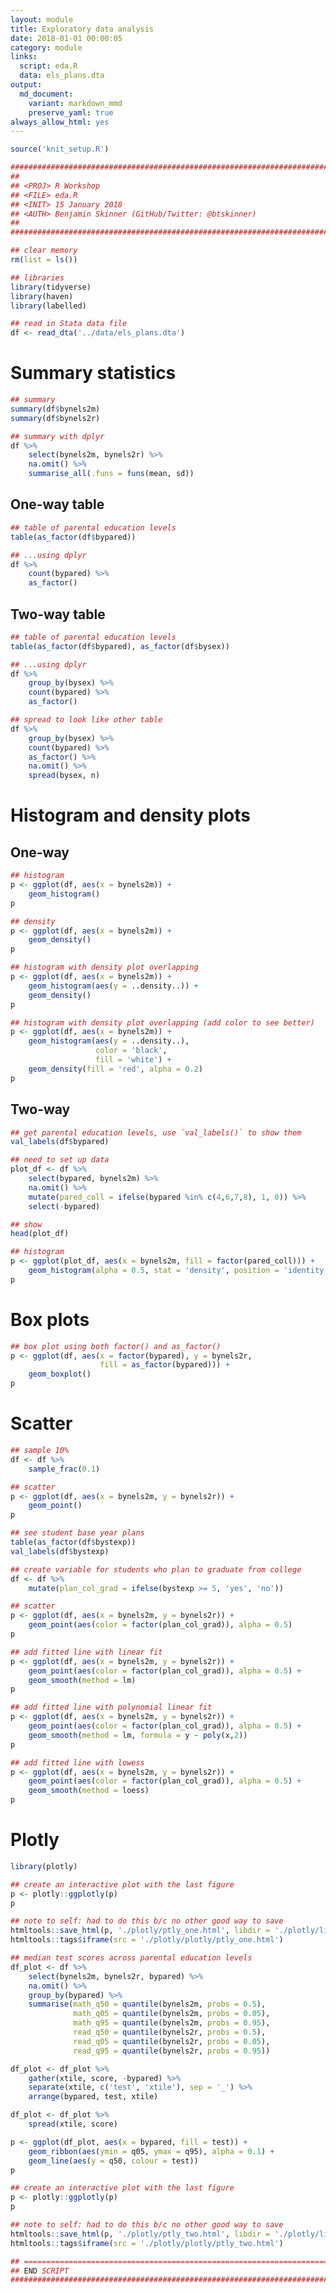 ```yaml
---
layout: module
title: Exploratory data analysis
date: 2018-01-01 00:00:05
category: module
links: 
  script: eda.R
  data: els_plans.dta
output:
  md_document:
    variant: markdown_mmd
    preserve_yaml: true
always_allow_html: yes
---
```


```r
source('knit_setup.R')
```
```r
################################################################################
##
## <PROJ> R Workshop
## <FILE> eda.R 
## <INIT> 15 January 2018
## <AUTH> Benjamin Skinner (GitHub/Twitter: @btskinner)
##
################################################################################

## clear memory
rm(list = ls())

```

```r
## libraries
library(tidyverse)
library(haven)
library(labelled)

```
```r
## read in Stata data file
df <- read_dta('../data/els_plans.dta')

```

# Summary statistics
```r
## summary
summary(df$bynels2m)
summary(df$bynels2r)

```

```r
## summary with dplyr
df %>%
    select(bynels2m, bynels2r) %>%
    na.omit() %>%
    summarise_all(.funs = funs(mean, sd))

```

## One-way table

```r
## table of parental education levels
table(as_factor(df$bypared))

```

```r
## ...using dplyr
df %>%
    count(bypared) %>%
    as_factor()

```

## Two-way table
```r
## table of parental education levels
table(as_factor(df$bypared), as_factor(df$bysex))

```

```r
## ...using dplyr
df %>%
    group_by(bysex) %>%
    count(bypared) %>%
    as_factor()

## spread to look like other table
df %>%
    group_by(bysex) %>%
    count(bypared) %>%
    as_factor() %>%
    na.omit() %>%
    spread(bysex, n)

```


# Histogram and density plots


## One-way

```r
## histogram
p <- ggplot(df, aes(x = bynels2m)) +
    geom_histogram()
p
```

```r
## density
p <- ggplot(df, aes(x = bynels2m)) +
    geom_density()
p
```

```r
## histogram with density plot overlapping
p <- ggplot(df, aes(x = bynels2m)) +
    geom_histogram(aes(y = ..density..)) +
    geom_density()
p
```
```r
## histogram with density plot overlapping (add color to see better)
p <- ggplot(df, aes(x = bynels2m)) +
    geom_histogram(aes(y = ..density..),
                   color = 'black',
                   fill = 'white') +
    geom_density(fill = 'red', alpha = 0.2)
p
```

## Two-way

```r
## get parental education levels, use `val_labels()` to show them
val_labels(df$bypared)

## need to set up data
plot_df <- df %>%
    select(bypared, bynels2m) %>%
    na.omit() %>%
    mutate(pared_coll = ifelse(bypared %in% c(4,6,7,8), 1, 0)) %>%
    select(-bypared) 

## show
head(plot_df)

## histogram
p <- ggplot(plot_df, aes(x = bynels2m, fill = factor(pared_coll))) +
    geom_histogram(alpha = 0.5, stat = 'density', position = 'identity')
p
```

# Box plots
```r
## box plot using both factor() and as_factor()
p <- ggplot(df, aes(x = factor(bypared), y = bynels2r,
                    fill = as_factor(bypared))) +
    geom_boxplot()
p

```

# Scatter

```r
## sample 10%
df <- df %>%
    sample_frac(0.1)

## scatter
p <- ggplot(df, aes(x = bynels2m, y = bynels2r)) +
    geom_point()
p

```
```r
## see student base year plans
table(as_factor(df$bystexp))
val_labels(df$bystexp)

## create variable for students who plan to graduate from college
df <- df %>%
    mutate(plan_col_grad = ifelse(bystexp >= 5, 'yes', 'no'))

## scatter
p <- ggplot(df, aes(x = bynels2m, y = bynels2r)) +
    geom_point(aes(color = factor(plan_col_grad)), alpha = 0.5)
p

```
```r
## add fitted line with linear fit
p <- ggplot(df, aes(x = bynels2m, y = bynels2r)) +
    geom_point(aes(color = factor(plan_col_grad)), alpha = 0.5) +
    geom_smooth(method = lm)
p

```

```r
## add fitted line with polynomial linear fit
p <- ggplot(df, aes(x = bynels2m, y = bynels2r)) +
    geom_point(aes(color = factor(plan_col_grad)), alpha = 0.5) +
    geom_smooth(method = lm, formula = y ~ poly(x,2))
p

```

```r
## add fitted line with lowess
p <- ggplot(df, aes(x = bynels2m, y = bynels2r)) +
    geom_point(aes(color = factor(plan_col_grad)), alpha = 0.5) +
    geom_smooth(method = loess)
p

```



# Plotly
```r
library(plotly)
```

```r
## create an interactive plot with the last figure
p <- plotly::ggplotly(p)
p

```

```r
## note to self: had to do this b/c no other good way to save
htmltools::save_html(p, './plotly/ptly_one.html', libdir = './plotly/lib')
htmltools::tags$iframe(src = './plotly/plotly/ptly_one.html')
```

```r
## median test scores across parental education levels
df_plot <- df %>%
    select(bynels2m, bynels2r, bypared) %>%
    na.omit() %>%
    group_by(bypared) %>%
    summarise(math_q50 = quantile(bynels2m, probs = 0.5),
              math_q05 = quantile(bynels2m, probs = 0.05),
              math_q95 = quantile(bynels2m, probs = 0.95),
              read_q50 = quantile(bynels2r, probs = 0.5),
              read_q05 = quantile(bynels2r, probs = 0.05),
              read_q95 = quantile(bynels2r, probs = 0.95))

df_plot <- df_plot %>%
    gather(xtile, score, -bypared) %>%
    separate(xtile, c('test', 'xtile'), sep = '_') %>%
    arrange(bypared, test, xtile)

df_plot <- df_plot %>%
    spread(xtile, score)

p <- ggplot(df_plot, aes(x = bypared, fill = test)) +
    geom_ribbon(aes(ymin = q05, ymax = q95), alpha = 0.1) +
    geom_line(aes(y = q50, colour = test))
p

```

```r
## create an interactive plot with the last figure
p <- plotly::ggplotly(p)
p

```

```r
## note to self: had to do this b/c no other good way to save
htmltools::save_html(p, './plotly/ptly_two.html', libdir = './plotly/lib')
htmltools::tags$iframe(src = './plotly/plotly/ptly_two.html')
```


```r

## =============================================================================
## END SCRIPT
################################################################################
```
